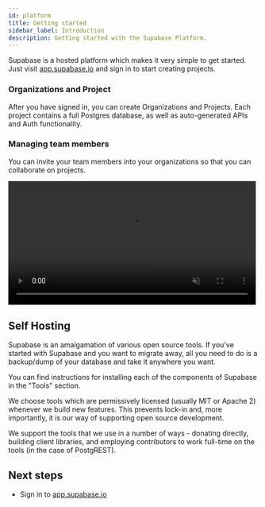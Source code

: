 ```yaml
---
id: platform
title: Getting started
sidebar_label: Introduction
description: Getting started with the Supabase Platform.
---
```



Supabase is a hosted platform which makes it very simple to get started. 
Just visit [app.supabase.io](https://app.supabase.io) and sign in to start creating projects.


### Organizations and Project

After you have signed in, you can create Organizations and Projects. Each project contains a full Postgres database, as well as auto-generated APIs and Auth functionality.


### Managing team members

You can invite your team members into your organizations so that you can collaborate on projects.

<video width="99%" muted playsInline controls="true">
<source src="/videos/invite-team.mp4" type="video/mp4" muted playsInline />
</video>


## Self Hosting

Supabase is an amalgamation of various open source tools. If you've started with Supabase and you want to migrate away, 
all you need to do is a backup/dump of your database and take it anywhere you want.

You can find instructions for installing each of the components of Supabase in the "Tools" section.

We choose tools which are permissively licensed (usually MIT or Apache 2) whenever we build new features.
This prevents lock-in and, more importantly, it is our way of supporting open source development.

We support the tools that we use in a number of ways - donating directly, building client libraries, 
and employing contributors to work full-time on the tools (in the case of PostgREST).

## Next steps

- Sign in to [app.supabase.io](https://app.supabase.io)